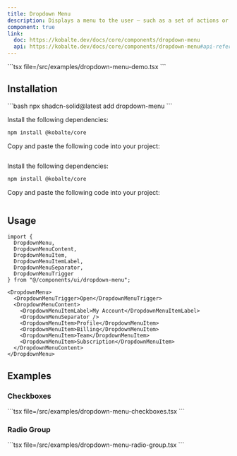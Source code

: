 ```yaml
---
title: Dropdown Menu
description: Displays a menu to the user — such as a set of actions or functions — triggered by a button.
component: true
link:
  doc: https://kobalte.dev/docs/core/components/dropdown-menu
  api: https://kobalte.dev/docs/core/components/dropdown-menu#api-reference
---
```



<ComponentPreview name="dropdown-menu-demo" client:only="solid-js">
<Fragment slot="code">
```tsx file=<rootDir>/src/examples/dropdown-menu-demo.tsx
```
</Fragment>
</ComponentPreview>

## Installation

<ComponentInstallation client:only="solid-js">

<Fragment slot="cli">
```bash
npx shadcn-solid@latest add dropdown-menu
```
</Fragment>

<Step slot="tw">

<StepItem>Install the following dependencies:</StepItem>
```bash
npm install @kobalte/core
```

<StepItem>Copy and paste the following code into your project:</StepItem>
```tsx file=<rootDir>/../packages/tailwindcss/ui/dropdown-menu.tsx
```

</Step>

<Step slot="uno">

<StepItem>Install the following dependencies:</StepItem>
```bash
npm install @kobalte/core
```

<StepItem>Copy and paste the following code into your project:</StepItem>
```tsx file=<rootDir>/../packages/unocss/ui/dropdown-menu.tsx
```

</Step>

</ComponentInstallation>

## Usage

```tsx
import {
  DropdownMenu,
  DropdownMenuContent,
  DropdownMenuItem,
  DropdownMenuItemLabel,
  DropdownMenuSeparator,
  DropdownMenuTrigger
} from "@/components/ui/dropdown-menu";
```

```tsx
<DropdownMenu>
  <DropdownMenuTrigger>Open</DropdownMenuTrigger>
  <DropdownMenuContent>
    <DropdownMenuItemLabel>My Account</DropdownMenuItemLabel>
    <DropdownMenuSeparator />
    <DropdownMenuItem>Profile</DropdownMenuItem>
    <DropdownMenuItem>Billing</DropdownMenuItem>
    <DropdownMenuItem>Team</DropdownMenuItem>
    <DropdownMenuItem>Subscription</DropdownMenuItem>
  </DropdownMenuContent>
</DropdownMenu>
```

## Examples

### Checkboxes

<ComponentPreview name="dropdown-menu-checkboxes" client:only="solid-js">
<Fragment slot="code">
```tsx file=<rootDir>/src/examples/dropdown-menu-checkboxes.tsx
```
</Fragment>
</ComponentPreview>

### Radio Group

<ComponentPreview name="dropdown-menu-radio-group" client:only="solid-js">
<Fragment slot="code">
```tsx file=<rootDir>/src/examples/dropdown-menu-radio-group.tsx
```
</Fragment>
</ComponentPreview>
